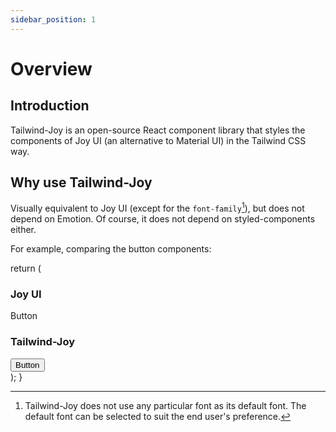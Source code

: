 ```yaml
---
sidebar_position: 1
---
```


# Overview

## Introduction

Tailwind-Joy is an open-source React component library that styles the components of Joy UI (an alternative to Material UI) in the Tailwind CSS way.

## Why use Tailwind-Joy

Visually equivalent to Joy UI (except for the `font-family`[^1]), but does not depend on Emotion. Of course, it does not depend on styled-components either.

[^1]: Tailwind-Joy does not use any particular font as its default font. The default font can be selected to suit the end user's preference.

For example, comparing the button components:

  return (
    <DisplayStand className="mb-5 grid grid-cols-1 gap-4 border-none p-0 dark:bg-transparent min-[375px]:grid-cols-2">
      <DisplayStand className="grid items-start justify-start gap-y-0">
        <CssVarsProvider modeStorageKey="theme">
          <h3>Joy UI</h3>
          <div>
            <JoyButton
              color="primary"
              size="md"
              variant="solid"
              className="!font-[inherit]"
            >
              Button
            </JoyButton>
          </div>
        </CssVarsProvider>
      </DisplayStand>
      <DisplayStand className="grid items-start justify-start gap-y-0">
        <h3>Tailwind-Joy</h3>
        <div>
          <Button
            color="primary"
            size="md"
            variant="solid"
            className="font-[inherit]"
          >
            Button
          </Button>
        </div>
      </DisplayStand>
    </DisplayStand>
  );
}

<ComponentComparison />
